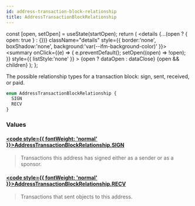 ```yaml
---
id: address-transaction-block-relationship
title: AddressTransactionBlockRelationship
---
```









  const [open, setOpen] = useState(startOpen);
  return (
    <details {...(open ? { open: true } : {})} className="details" style={{ border:'none', boxShadow:'none', background:'var(--ifm-background-color)' }}>
      <summary
        onClick={(e) => {
          e.preventDefault();
          setOpen((open) => !open);
        }}
        style={{ listStyle:'none' }}
      >
      {open ? dataOpen : dataClose}
      </summary>
      {open && children}
    </details>
  );
};








The possible relationship types for a transaction block: sign, sent, received, or paid.


```graphql
enum AddressTransactionBlockRelationship {
  SIGN
  RECV
}
```




### Values

#### [<code style={{ fontWeight: 'normal' }}>AddressTransactionBlockRelationship.<b>SIGN</b></code>](#)  
> 
> 
> Transactions this address has signed either as a sender or as a sponsor.
> 

#### [<code style={{ fontWeight: 'normal' }}>AddressTransactionBlockRelationship.<b>RECV</b></code>](#)  
> 
> 
> Transactions that sent objects to this address.
> 






